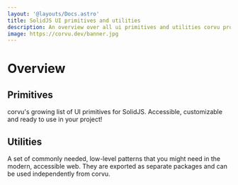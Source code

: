 ```yaml
---
layout: '@layouts/Docs.astro'
title: SolidJS UI primitives and utilities
description: An overview over all ui primitives and utilities corvu provides for SolidJS.
image: https://corvu.dev/banner.jpg
---
```


# Overview

## Primitives

corvu's growing list of UI primitives for SolidJS. Accessible, customizable and ready to use in your project!

<PrimitivesOverview />

## Utilities

A set of commonly needed, low-level patterns that you might need in the modern, accessible web. They are exported as separate packages and can be used independently from corvu.

<UtilitiesOverview />

